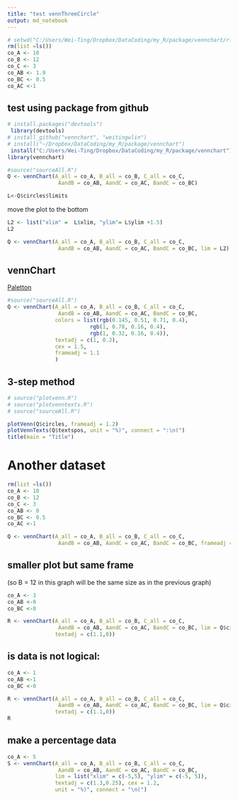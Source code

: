 ```yaml
---
title: "test vennThreeCircle"
output: md_notebook
---
```


```r
# setwd("C:/Users/Wei-Ting/Dropbox/DataCoding/my_R/package/vennchart/rfiles")
rm(list =ls())
co_A <- 10
co_B <- 12
co_C <- 3
co_AB <- 1.9
co_BC <- 0.5
co_AC <-1
```

## test using package from github

```r
# install.packages("devtools")
 library(devtools)
# install_github("vennchart", "weitingwlin")
# install("~/Dropbox/DataCoding/my_R/package/vennchart")
 install("C:/Users/Wei-Ting/Dropbox/DataCoding/my_R/package/vennchart")
library(vennchart)
```

```r
#source("sourceAll.R")
Q <- vennChart(A_all = co_A, B_all = co_B, C_all = co_C,
                AandB = co_AB, AandC = co_AC, BandC = co_BC)

```



```r
L<-Q$circles$limits

```

move the plot to the bottom

```r
L2 <- list("xlim" =  L$xlim, "ylim"= L$ylim +1.5)
L2
```


```r

Q <- vennChart(A_all = co_A, B_all = co_B, C_all = co_C,
                AandB = co_AB, AandC = co_AC, BandC = co_BC, lim = L2)
```




## vennChart

[Paletton](http://paletton.com/#uid=33t0w0kqUB+7U++8F++ZWadZWad)

```r
#source("sourceAll.R")
Q <- vennChart(A_all = co_A, B_all = co_B, C_all = co_C,
                AandB = co_AB, AandC = co_AC, BandC = co_BC,
               colors = list(rgb(0.145, 0.51, 0.71, 0.4), 
                          rgb(1, 0.78, 0.16, 0.4),
                          rgb(1, 0.32, 0.16, 0.4)),
               textadj = c(1, 0.2),
               cex = 1.5,
               frameadj = 1.1
               )
```


## 3-step method

```r
# source("plotvenn.R")
# source("plotvenntexts.R")
# source("sourceAll.R")

plotVenn(Q$circles, frameadj = 1.2)
plotVennTexts(Q$textspos, unit = "%)", connect = ":\n(")
title(main = "Title")
```

# Another dataset
```r
rm(list =ls())
co_A <- 10
co_B <- 12
co_C <- 3
co_AB <- 0
co_BC <- 0.5
co_AC <-1
```


```r
Q <- vennChart(A_all = co_A, B_all = co_B, C_all = co_C,
                AandB = co_AB, AandC = co_AC, BandC = co_BC, frameadj = 1.2)
```

## smaller plot but same frame

(so B = 12 in this graph will be the same size as in the previous graph)

```r
co_A <- 3
co_AB <-0
co_BC <-0

R <- vennChart(A_all = co_A, B_all = co_B, C_all = co_C,
                AandB = co_AB, AandC = co_AC, BandC = co_BC, lim = Q$circles$limits,
               textadj = c(1.1,0))
```

## is data is not logical:

```r
co_A <- 1
co_AB <-1
co_BC <-0

R <- vennChart(A_all = co_A, B_all = co_B, C_all = co_C,
                AandB = co_AB, AandC = co_AC, BandC = co_BC, lim = Q$circles$limits,
               textadj = c(1.1,0))
R
```



## make a percentage data

```r
co_A <- 5
S <- vennChart(A_all = co_A, B_all = co_B, C_all = co_C,
                AandB = co_AB, AandC = co_AC, BandC = co_BC, 
               lim = list("xlim" = c(-5,5), "ylim" = c(-5, 5)),
               textadj = c(1.3,0.25), cex = 1.2,
               unit = "%)", connect = "\n(")
```



